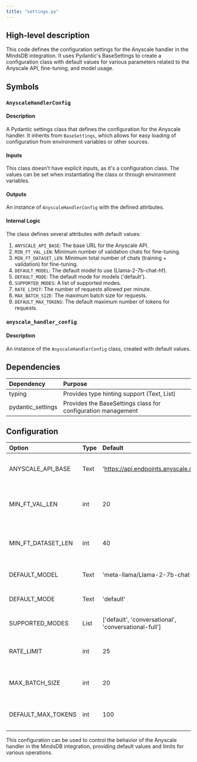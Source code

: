 ```yaml
---
title: "settings.py"
---
```


## High-level description
This code defines the configuration settings for the Anyscale handler in the MindsDB integration. It uses Pydantic's BaseSettings to create a configuration class with default values for various parameters related to the Anyscale API, fine-tuning, and model usage.

## Symbols

### `AnyscaleHandlerConfig`
#### Description
A Pydantic settings class that defines the configuration for the Anyscale handler. It inherits from `BaseSettings`, which allows for easy loading of configuration from environment variables or other sources.

#### Inputs
This class doesn't have explicit inputs, as it's a configuration class. The values can be set when instantiating the class or through environment variables.

#### Outputs
An instance of `AnyscaleHandlerConfig` with the defined attributes.

#### Internal Logic
The class defines several attributes with default values:

1. `ANYSCALE_API_BASE`: The base URL for the Anyscale API.
2. `MIN_FT_VAL_LEN`: Minimum number of validation chats for fine-tuning.
3. `MIN_FT_DATASET_LEN`: Minimum total number of chats (training + validation) for fine-tuning.
4. `DEFAULT_MODEL`: The default model to use (Llama-2-7b-chat-hf).
5. `DEFAULT_MODE`: The default mode for models ('default').
6. `SUPPORTED_MODES`: A list of supported modes.
7. `RATE_LIMIT`: The number of requests allowed per minute.
8. `MAX_BATCH_SIZE`: The maximum batch size for requests.
9. `DEFAULT_MAX_TOKENS`: The default maximum number of tokens for requests.

### `anyscale_handler_config`
#### Description
An instance of the `AnyscaleHandlerConfig` class, created with default values.

## Dependencies
| Dependency | Purpose |
|:-----------|:--------|
| typing | Provides type hinting support (Text, List) |
| pydantic_settings | Provides the BaseSettings class for configuration management |

## Configuration
| Option | Type | Default | Description |
|:-------|:-----|:--------|:------------|
| ANYSCALE_API_BASE | Text | 'https://api.endpoints.anyscale.com/v1' | Base URL for the Anyscale API |
| MIN_FT_VAL_LEN | int | 20 | Minimum number of validation chats for fine-tuning |
| MIN_FT_DATASET_LEN | int | 40 | Minimum total number of chats for fine-tuning |
| DEFAULT_MODEL | Text | 'meta-llama/Llama-2-7b-chat-hf' | Default model to use |
| DEFAULT_MODE | Text | 'default' | Default mode for models |
| SUPPORTED_MODES | List | ['default', 'conversational', 'conversational-full'] | List of supported modes |
| RATE_LIMIT | int | 25 | Number of requests allowed per minute |
| MAX_BATCH_SIZE | int | 20 | Maximum batch size for requests |
| DEFAULT_MAX_TOKENS | int | 100 | Default maximum tokens for requests |

This configuration can be used to control the behavior of the Anyscale handler in the MindsDB integration, providing default values and limits for various operations.